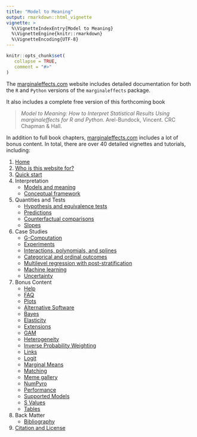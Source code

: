 ```yaml
---
title: "Model to Meaning"
output: rmarkdown::html_vignette
vignette: >
  %\VignetteIndexEntry{Model to Meaning}
  %\VignetteEngine{knitr::rmarkdown}
  %\VignetteEncoding{UTF-8}
---
```


```r
knitr::opts_chunk$set(
   collapse = TRUE,
   comment = "#>"
)
```

The [marginaleffects.com](https://marginaleffects.com) website includes detailed documentation for both the `R` and `Python` versions of the `marginaleffects` package.

It also includes a complete free version of this forthcoming book

> *Model to Meaning: How to Interpret Statistical Results Using marginaleffects for R and Python.* Arel-Bundock, Vincent. CRC Chapman & Hall.

In addition to full book chapters, [marginaleffects.com](https://marginaleffects.com) includes a lot of bonus content. In total, there are over 40 detailed vignettes and tutorials, including:

1. [Home](https://marginaleffects.com/)
1. [Who is this website for?](https://marginaleffects.com/chapters/who.html)
1. [Quick start](https://marginaleffects.com/bonus/get_started.html)
1. Interpretation
   - [Models and meaning](https://marginaleffects.com/chapters/challenge.html)
   - [Conceptual framework](https://marginaleffects.com/chapters/framework.html)
1. Quantities and Tests
   - [Hypothesis and equivalence tests](https://marginaleffects.com/chapters/hypothesis.html)
   - [Predictions](https://marginaleffects.com/chapters/predictions.html)
   - [Counterfactual comparisons](https://marginaleffects.com/chapters/comparisons.html)
   - [Slopes](https://marginaleffects.com/chapters/slopes.html)
1. Case Studies
   - [G-Computation](https://marginaleffects.com/chapters/gcomputation.html)
   - [Experiments](https://marginaleffects.com/chapters/experiments.html)
   - [Interactions, polynomials, and splines](https://marginaleffects.com/chapters/interactions.html)
   - [Categorical and ordinal outcomes](https://marginaleffects.com/chapters/categorical.html)
   - [Multilevel regression with post-stratification](https://marginaleffects.com/chapters/mrp.html)
   - [Machine learning](https://marginaleffects.com/chapters/ml.html)
   - [Uncertainty](https://marginaleffects.com/chapters/uncertainty.html)
1. Bonus Content
   - [Help](https://marginaleffects.com/bonus/help.html)
   - [FAQ](https://marginaleffects.com/bonus/faq.html)
   - [Plots](https://marginaleffects.com/bonus/plot.html)
   - [Alternative Software](https://marginaleffects.com/bonus/alternative_software.html)
   - [Bayes](https://marginaleffects.com/bonus/brms.html)
   - [Elasticity](https://marginaleffects.com/bonus/elasticity.html)
   - [Extensions](https://marginaleffects.com/bonus/extensions.html)
   - [GAM](https://marginaleffects.com/bonus/gam.html)
   - [Heterogeneity](https://marginaleffects.com/bonus/heterogeneity.html)
   - [Inverse Probability Weighting](https://marginaleffects.com/bonus/ipw.html)
   - [Links](https://marginaleffects.com/bonus/links.html)
   - [Logit](https://marginaleffects.com/bonus/logit.html)
   - [Marginal Means](https://marginaleffects.com/bonus/marginalmeans.html)
   - [Matching](https://marginaleffects.com/bonus/matching.html)
   - [Meme gallery](https://marginaleffects.com/bonus/meme.html)
   - [NumPyro](https://marginaleffects.com/bonus/numpyro.html)
   - [Performance](https://marginaleffects.com/bonus/performance.html)
   - [Supported Models](https://marginaleffects.com/bonus/supported_models.html)
   - [S Values](https://marginaleffects.com/bonus/svalues.html)
   - [Tables](https://marginaleffects.com/bonus/tables.html)
1. Back Matter
   - [Bibliography](https://marginaleffects.com/chapters/bibliography.html)
1. [Citation and License](https://marginaleffects.com/bonus/citation.html)

